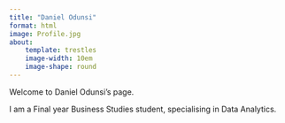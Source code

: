 ```yaml
---
title: "Daniel Odunsi"
format: html
image: Profile.jpg
about:
    template: trestles
    image-width: 10em
    image-shape: round
---
```



Welcome to Daniel Odunsi's page.

I am a Final year Business Studies student, specialising in Data Analytics. 



